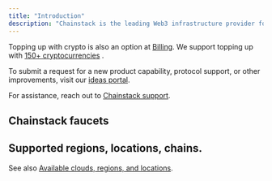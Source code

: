 ```yaml
---
title: "Introduction"
description: "Chainstack is the leading Web3 infrastructure provider for top chains, including Subgraphs, and add-ons like Solana Geyser."
---
```


Topping up with crypto is also an option at [Billing](https://console.chainstack.com/user/settings/billing). We support topping up with [150+ cryptocurrencies](https://nowpayments.io/supported-coins) .

To submit a request for a new product capability, protocol support, or other improvements, visit our [ideas portal](https://ideas.chainstack.com/).

For assistance, reach out to [Chainstack support](https://support.chainstack.com).

## Chainstack faucets

<CardGroup>
 <Card title="Available here" href="https://faucet.chainstack.com/" icon="angle-right" iconType="solid" horizontal/>
 </CardGroup>

## Supported regions, locations, chains.

See also [Available clouds, regions, and locations](/docs/nodes-clouds-regions-and-locations).